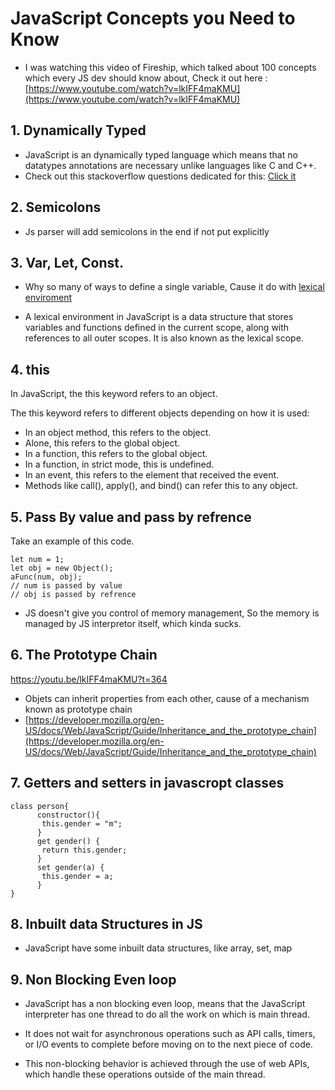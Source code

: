 # JavaScript Concepts you Need to Know

- I was watching this video of Fireship, which talked about 100 concepts which every JS dev should know about, Check it out here : [https://www.youtube.com/watch?v=lkIFF4maKMU](https://www.youtube.com/watch?v=lkIFF4maKMU)

## 1. Dynamically Typed
- JavaScript is an dynamically typed language which means that no datatypes annotations are necessary unlike languages like C and C++.
- Check out this stackoverflow questions dedicated for this: [Click it](https://stackoverflow.com/questions/1517582/what-is-the-difference-between-statically-typed-and-dynamically-typed-languages)

## 2. Semicolons
- Js parser will add semicolons in the end if not put explicitly

## 3. Var, Let, Const. 
- Why so many of ways to define a single variable, Cause it do with [lexical enviroment](https://medium.com/@mohdtalib.dev/lexical-environment-in-javascript-a2112b78a3cb)

- A lexical environment in JavaScript is a data structure that stores variables and functions defined in the current scope, along with references to all outer scopes. It is also known as the lexical scope.

## 4. this
In JavaScript, the this keyword refers to an object.

The this keyword refers to different objects depending on how it is used:

- In an object method, this refers to the object.
- Alone, this refers to the global object.
- In a function, this refers to the global object.
- In a function, in strict mode, this is undefined.
- In an event, this refers to the element that received the event.
- Methods like call(), apply(), and bind() can refer this to any object.


## 5. Pass By value and pass by refrence
Take an example of this code. 
```
let num = 1;
let obj = new Object();
aFunc(num, obj);
// num is passed by value
// obj is passed by refrence
````
-  JS doesn't give you control of memory management, So the memory is managed by JS interpretor itself, which kinda sucks.

## 6. The Prototype Chain

https://youtu.be/lkIFF4maKMU?t=364
- Objets can inherit properties from each other, cause of a mechanism known as prototype chain 
- [https://developer.mozilla.org/en-US/docs/Web/JavaScript/Guide/Inheritance_and_the_prototype_chain](https://developer.mozilla.org/en-US/docs/Web/JavaScript/Guide/Inheritance_and_the_prototype_chain)

## 7. Getters and setters in javascropt classes
```
class person{
      constructor(){
       this.gender = "m";
      }
      get gender() {
       return this.gender;
      }
      set gender(a) {
       this.gender = a;
      }
}
```
## 8. Inbuilt data Structures in JS
- JavaScript have some inbuilt data structures, like array, set, map

## 9. Non Blocking Even loop
- JavaScript has a non blocking even loop, means that the JavaScript interpreter has one thread to do all the work on which is main thread.

- It does not wait for asynchronous operations such as API calls, timers, or I/O events to complete before moving on to the next piece of code.

- This non-blocking behavior is achieved through the use of web APIs, which handle these operations outside of the main thread.
